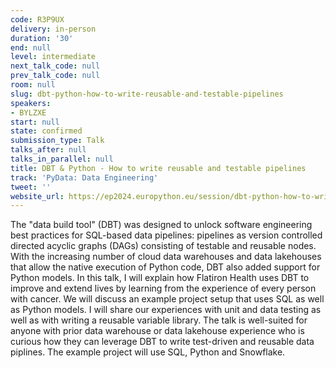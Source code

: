 ```yaml
---
code: R3P9UX
delivery: in-person
duration: '30'
end: null
level: intermediate
next_talk_code: null
prev_talk_code: null
room: null
slug: dbt-python-how-to-write-reusable-and-testable-pipelines
speakers:
- BYLZXE
start: null
state: confirmed
submission_type: Talk
talks_after: null
talks_in_parallel: null
title: DBT & Python - How to write reusable and testable pipelines
track: 'PyData: Data Engineering'
tweet: ''
website_url: https://ep2024.europython.eu/session/dbt-python-how-to-write-reusable-and-testable-pipelines
---
```


The "data build tool" (DBT) was designed to unlock software engineering best practices for SQL-based data pipelines: pipelines as version controlled directed acyclic graphs (DAGs) consisting of testable and reusable nodes. With the increasing number of cloud data warehouses and data lakehouses that allow the native execution of Python code, DBT also added support for Python models.
In this talk, I will explain how Flatiron Health uses DBT to improve and extend lives by learning from the experience of every person with cancer. We will discuss an example project setup that uses SQL as well as Python models. I will share our experiences with unit and data testing as well as with writing a reusable variable library.
The talk is well-suited for anyone with prior data warehouse or data lakehouse experience who is curious how they can leverage DBT to write test-driven and reusable data piplines. The example project will use SQL, Python and Snowflake.
